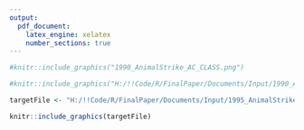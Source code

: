 ```yaml
---
output: 
  pdf_document:
    latex_engine: xelatex
    number_sections: true
---
```


```r


#knitr::include_graphics("1990_AnimalStrike_AC_CLASS.png")

#knitr::include_graphics("H:/!!Code/R/FinalPaper/Documents/Input/1990_AnimalStrike_AC_CLASS.png")

targetFile <- "H:/!!Code/R/FinalPaper/Documents/Input/1995_AnimalStrike_AC_CLASS.png"

knitr::include_graphics(targetFile)


```

